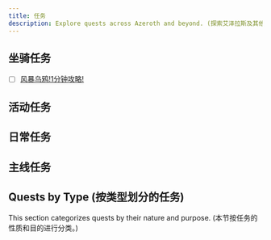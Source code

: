 ```yaml
---
title: 任务
description: Explore quests across Azeroth and beyond. (探索艾泽拉斯及其他地区的任务。)
---
```


## 坐骑任务

- [ ] [风暴乌鸦!1分钟攻略!](https://v.douyin.com/iUXYL75A)

## 活动任务

## 日常任务

## 主线任务

## Quests by Type (按类型划分的任务)

This section categorizes quests by their nature and purpose. (本节按任务的性质和目的进行分类。)
